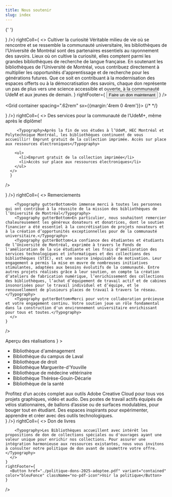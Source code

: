 ```yaml
---
title: Nous soutenir
slug: index
---
```


<SuperHero2
  title="Nous soutenir"
  imageName='noussoutenir'
  size="small"
/>
{' '}
<Section bg="bleu100"  marginTop='3rem'>
<HeroWithText
  leftColl={<IconInSquare color="vertPale" icon={<FlowerTulip color="vertFonce" />} />}
  rightColl={
    <>
      <Typography component="h2" variant="h2">Cultiver la curiosité</Typography>
      <Typography gutterBottom>Véritable milieu de vie où se rencontre et se ressemble la communauté universitaire, les bibliothèques de l’Université de Montréal sont des partenaires essentiels au rayonnement des savoirs. Lieux où on cultive la curiosité, elles comptent parmi les grandes bibliothèques de recherche de langue française.</Typography>
      <Typography gutterBottom>En soutenant les bibliothèques de l’Université de Montréal, vous contribuez directement à multiplier les opportunités d'apprentissage et de recherche pour les générations futures.</Typography>
      <Typography gutterBottom>Que ce soit en contribuant à la modernisation des espaces offerts ou à la démocratisation des savoirs, chaque don représente un pas de plus vers une science accessible et ouverte, à la communauté UdeM et aux jeunes de demain.</Typography>
    </>
  }
  rightFooter={
    <Button href="https://secureca.reseau.umontreal.ca/s/1857/bp18/interior.aspx?sid=1857&gid=2&pgid=418&cid=1063&dids=587.618.1030.619.864&bledit=1&sort=1&appealcode=H24DA_GWA_BIBLIO24" variant="contained" color="bleuFonce">
      Faire un don maintenant
    </Button>
  }
/>

</Section>

<Section bg='vertFonce'>

<Grid container spacing=".62rem" sx={{margin:'4rem 0 4rem'}}>
    <Grid>
      <CardWithImage
        title="Fonds des livres rares de l'UdeM"
        Image={fondlivresrares}
        href="./fonds-livres-rares"
        moreText="Découvrir la campagne"
      />
    </Grid>
{/*
    <Grid>
      <CardWithImage
        title="Revitalisation de la Bibliothèque de la santé"
        Image={campagnebibsante}
        href="https://www.umontreal.ca/"
        moreText="Découvrir la campagne"
      />
    </Grid>
    */}
    
  </Grid>
</Section>

<Section bg='bleu100'>
  <HeroWithText 
    leftColl={<IconInSquare color='bleu600' icon={<GraduationCap color="#fff" />} />}
    rightColl={
      <>
        <Typography component="h2" variant="h2" id="services-diplomes">Des services pour la communauté de l’UdeM+, même après le diplôme!</Typography>
        
         <Typography>Après la fin de vos études à l’UdeM, HEC Montréal et Polytechnique Montréal, les bibliothèques continuent de vous accueillir! Emprunt gratuit de la collection imprimée. Accès sur place aux ressources électroniques</Typography>

        <ul>
          <li>Emprunt gratuit de la collection imprimée</li>
          <li>Accès sur place aux ressources électroniques</li>
        </ul>
      </>
      }
/>
</Section>
<Section bg='rose300'>
  <HeroWithText 
    leftColl={<IconInSquare color='rose500' icon={<Heart color='orange' />} />}
    rightColl={
      <>
        <Typography component="h2" variant="h2">Remerciements</Typography>
      
        <Typography gutterBottom>Un immense merci à toutes les personnes qui ont contribué à la réussite de la mission des bibliothèques de l’Université de Montréal</Typography>
        <Typography gutterBottom>En particulier, nous souhaitont remercier chaleureusement les généreux donateurs et donatrices, dont le soutien financier a été essentiel à la concrétisation de projets novateurs et à la création d’opportunités exceptionnelles pour de la communauté universitaire.</Typography>
        <Typography gutterBottom>La confiance des étudiantes et étudiants de l’Université de Montréal, exprimée à travers le Fonds de l'amélioration de la vie étudiante et les frais d'amélioration des services technologiques et informatiques et des collections des bibliothèques (STIC), est une source inépuisable de motivation. Leur engagement a permis la mise en œuvre de nombreuses initiatives stimulantes, adaptées aux besoins évolutifs de la communauté. Entre autres projets réalisés grâce à leur soutien, on compte la création d’ateliers de fabrication numérique, l’enrichissement des collections des bibliothèques, l’achat d’équipement de travail actif et de cabines insonorisées pour le travail individuel et d’équipe, et le renouvellement de plusieurs places de travail à travers le réseau.</Typography>
        <Typography gutterBottom>Merci pour votre collaboration précieuse et votre engagement continu. Votre soutien joue un rôle fondamental dans la construction d'un environnement universitaire enrichissant pour tous et toutes.</Typography>
      </>
    }

/>

</Section>

<Section bg="rose100">
<Carousel1
    title={
      <Typography component="h2" variant="h2"> Aperçu des réalisations</Typography>
    }
  >

<Grid>
      <FlipCardWithImage
        title="Cabines insonorisées"
        Image={cabine}
      >
        <ul>
          <li>Bibliothèque d'aménagement</li>
          <li>Bibliothèque du campus de Laval</li>
          <li>Bibliothèque de droit</li>
          <li>Bibliothèque Marguerite-d'Youville</li>
          <li>Bibliothèque de médecine vétérinaire</li>
          <li>Bibliothèque Thérèse-Gouin-Décarie</li>
          <li>Bibliothèque de la santé</li>
        </ul>
      </FlipCardWithImage>
    </Grid>
    <Grid>
      <FlipCardWithImage
        title="Achats de licence Adobe Creative Cloud"
        Image={creativecloud}
      >
        Profitez d’un accès complet aux outils Adobe Creative Cloud pour tous vos projets graphiques, vidéo et audio.
      </FlipCardWithImage>
    </Grid>
    <Grid>
      <FlipCardWithImage
        title="Postes de travail actif"
        Image={veloPupitre}
      >
        Des postes de travail actifs équipés de vélos stationnaires, de ballons d’assise ou de surfaces modulables, pour bouger tout en étudiant.
      </FlipCardWithImage>
    </Grid>
 <Grid>
          <FlipCardWithImage
        title="Ateliers de fabrication"
        Image={atelier}
      >
        Des espaces inspirants pour expérimenter, apprendre et créer avec des outils technologiques.
      </FlipCardWithImage>
    </Grid>
 </Carousel1>

</Section>

<Section bg="bleu100">
  <HeroWithText
    leftColl={<IconInSquare color="vertFonce" icon={<BookOpenText color="white" />} />}
    rightColl={
      <>
        <Typography component="h2" variant="h2">Don de livres</Typography>

        <Typography>Les Bibliothèques accueillent avec intérêt les propositions de don de collections spéciales ou d'ouvrages ayant une valeur unique pour enrichir nos collections. Pour assurer une intégration harmonieuse aux ressources existantes, nous vous invitons à consulter notre politique de don avant de soumettre votre offre.</Typography>
      </>
    }
    rightFooter={
      <Button href="./politique-dons-2025-adoptee.pdf" variant="contained" color="bleuFonce" className="no-pdf-icon">Voir la politique</Button>
    }
  />
</Section>
